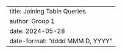 ---
title: Joining Table Queries
author: Group 1
date: 2024-05-28
date-format: "dddd MMM D, YYYY"
---